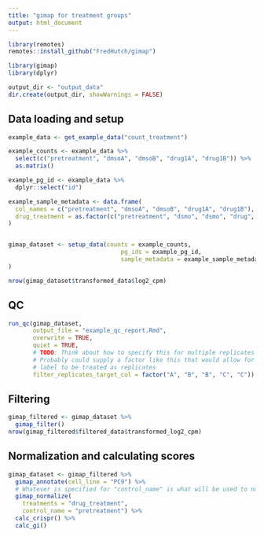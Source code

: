 ```yaml
---
title: "gimap for treatment groups"
output: html_document
---
```

  

```r
library(remotes)
remotes::install_github("FredHutch/gimap")
```

```r
library(gimap)
library(dplyr)
```

```r
output_dir <- "output_data"
dir.create(output_dir, showWarnings = FALSE)
```

## Data loading and setup

```r
example_data <- get_example_data("count_treatment")

example_counts <- example_data %>%
  select(c("pretreatment", "dmsoA", "dmsoB", "drug1A", "drug1B")) %>%
  as.matrix()

example_pg_id <- example_data %>%
  dplyr::select("id")

example_sample_metadata <- data.frame(
  col_names = c("pretreatment", "dmsoA", "dmsoB", "drug1A", "drug1B"),
  drug_treatment = as.factor(c("pretreatment", "dsmo", "dsmo", "drug", "drug"))
)


gimap_dataset <- setup_data(counts = example_counts,
                                pg_ids = example_pg_id,
                                sample_metadata = example_sample_metadata
)

nrow(gimap_dataset$transformed_data$log2_cpm)
```  

## QC

```r
run_qc(gimap_dataset,
       output_file = "example_qc_report.Rmd",
       overwrite = TRUE,
       quiet = TRUE,
       # TODO: Think about how to specify this for multiple replicates
       # Probably could supply a factor like this that would allow for the same 
       # label to be treated as replicates
       filter_replicates_target_col = factor("A", "B", "B", "C", "C"))
```

## Filtering

```r
gimap_filtered <- gimap_dataset %>%
  gimap_filter()
nrow(gimap_filtered$filtered_data$transformed_log2_cpm)
```

## Normalization and calculating scores

```r
gimap_dataset <- gimap_filtered %>%
  gimap_annotate(cell_line = "PC9") %>%
  # Whatever is specified for "control_name" is what will be used to normalize other data points
  gimap_normalize(
    treatments = "drug_treatment",
    control_name = "pretreatment") %>%
  calc_crispr() %>%
  calc_gi()
```
